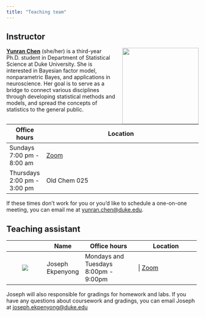 ```yaml
---
title: "Teaching team"
---
```


## Instructor

![](images/team/yunran.png){style="float:right;padding: 0 0 0 10px;" fig-alt="Headshot of Yunran Chen" width="200"}

[**Yunran Chen**](https://yunranchen.github.io/) (she/her) is a third-year Ph.D. student in Department of Statistical Science at Duke University. She is interested in Bayesian factor model, nonparametric Bayes, and applications in neuroscience. Her goal is to serve as a bridge to connect various disciplines through developing statistical methods and models, and spread the concepts of statistics to the general public.

| Office hours                | Location                                                                                                                  |
|-----------------------------|---------------------------------------------------------------------------------------------------------------------------|
| Sundays 7:00 pm - 8:00 am   | [Zoom](https://sakai.duke.edu/portal/site/779c3ebe-3b88-4bcc-bd01-1813e8396a23/page/d5eef508-07a4-4c6d-b7bd-4614a9631562) |
| Thursdays 2:00 pm - 3:00 pm | Old Chem 025                                                                                                              |

If these times don't work for you or you'd like to schedule a one-on-one meeting, you can email me at [yunran.chen\@duke.edu](mailto:yunran.chen@duke.edu).

## Teaching assistant

+-----------------------------+------------------+----------------------------------------+------------------------------------------------+
|                             | Name             | Office hours                           | Location                                       |
+:===========================:+==================+========================================+================================================+
| ![](images/team/joseph.png) | Joseph Ekpenyong | | Mondays and Tuesdays 8:00pm - 9:00pm | \| [Zoom](https://sakai.duke.edu/portal/site/) |
+-----------------------------+------------------+----------------------------------------+------------------------------------------------+

Joseph will also responsible for gradings for homework and labs. If you have any questions about coursework and gradings, you can email Joseph at [joseph.ekpenyong\@duke.edu](mailto:joseph.ekpenyong@duke.edu)
